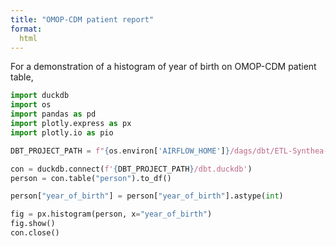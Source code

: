 ```yaml
---
title: "OMOP-CDM patient report"
format:
  html
---
```


For a demonstration of a histogram of year of birth on OMOP-CDM patient table, 

```python

import duckdb
import os
import pandas as pd
import plotly.express as px
import plotly.io as pio

DBT_PROJECT_PATH = f"{os.environ['AIRFLOW_HOME']}/dags/dbt/ETL-Synthea-dbt"

con = duckdb.connect(f'{DBT_PROJECT_PATH}/dbt.duckdb')
person = con.table("person").to_df()

person["year_of_birth"] = person["year_of_birth"].astype(int)

fig = px.histogram(person, x="year_of_birth")
fig.show()
con.close()
 
```